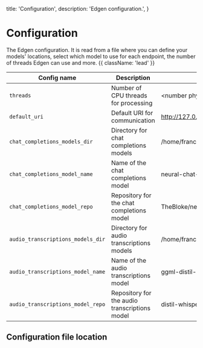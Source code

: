  title: 'Configuration',
  description: 'Edgen configuration.',
}

# Configuration
The Edgen configuration. It is read from a file where you can define your models' locations, select which model to use for each endpoint, the number of threads Edgen can use and more. {{ className: 'lead' }}

| Config name                          | Description                                            | Default Value                                      |
| ------------------------------------ | ------------------------------------------------------ | -------------------------------------------------- |
| `threads`                            | Number of CPU threads for processing                      | \<number physical threads -1 \>                          |
| `default_uri`                        | Default URI for communication                         | http://127.0.0.1:33322                             |
| `chat_completions_models_dir`        | Directory for chat completions models                  | /home/francis/.local/share/edgen/models/chat/completions |
| `chat_completions_model_name`        | Name of the chat completions model                     | neural-chat-7b-v3-3.Q4_K_M.gguf                    |
| `chat_completions_model_repo`        | Repository for the chat completions model              | TheBloke/neural-chat-7B-v3-3-GGUF                  |
| `audio_transcriptions_models_dir`    | Directory for audio transcriptions models             | /home/francis/.local/share/edgen/models/audio/transcriptions |
| `audio_transcriptions_model_name`    | Name of the audio transcriptions model                 | ggml-distil-small.en.bin                          |
| `audio_transcriptions_model_repo`    | Repository for the audio transcriptions model          | distil-whisper/distil-small.en                     |

## Configuration file location
